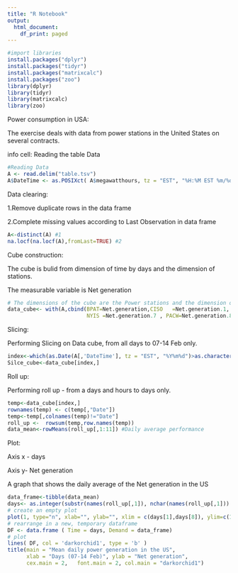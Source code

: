 ```yaml
---
title: "R Notebook"
output:
  html_document:
    df_print: paged
---
```



```r
#import libraries
install.packages("dplyr")
install.packages("tidyr")
install.packages("matrixcalc")
install.packages("zoo")
library(dplyr)
library(tidyr)
library(matrixcalc)
library(zoo)
```
Power consumption in USA:

The exercise deals with data from power stations in the United States on several contracts.

info cell: Reading the table Data

```r
#Reading Data
A <- read.delim("table.tsv")
A$DateTime <- as.POSIXct( A$megawatthours, tz = "EST", "%H:%M EST %m/%d/%Y" )
```
Data clearing:

1.Remove duplicate rows in the data frame

2.Complete missing values according to Last Observation in data frame

```r
A<-distinct(A) #1
na.locf(na.locf(A),fromLast=TRUE) #2
```
Cube construction:

The cube is bulid from dimension of time by days and the dimension of stations.

The measurable variable is Net generation

```r
# The dimensions of the cube are the Power stations and the dimension of date time.
data_cube<- with(A,cbind(BPAT=Net.generation,CISO	=Net.generation.1, CPLE=Net.generation.2,ERCO= Net.generation.3, FPL=Net.generation.4,ISNE= Net.generation.5,MISO= Net.generation.6,
                         NYIS =Net.generation.7 , PACW=Net.generation.8 , PJM=Net.generation.9 ,United_States_Lower = Net.generation.10,Date=as.integer(format(as.Date(A[,'DateTime']), "%Y%m%d"))))

```
Slicing:

Performing Slicing on Data cube, from all days to 07-14 Feb only.

```r
index<-which(as.Date(A[,'DateTime'], tz = "EST", "%Y%m%d")>as.character.POSIXt("2021-02-06") & as.Date(A[,'DateTime'], tz = "EST","%m%d%Y")<as.character.POSIXt("2021-02-15") )
Silce_cube<-data_cube[index,]
```
Roll up:

Performing roll up - from a days and hours to days only.
```r
temp<-data_cube[index,]
rownames(temp) <- c(temp[,"Date"])
temp<-temp[,colnames(temp)!="Date"]
roll_up <-  rowsum(temp,row.names(temp))
data_mean<-rowMeans(roll_up[,1:11]) #Daily average performance
```
Plot:

Axis x - days

Axis y- Net generation

A graph that shows the daily average of the Net generation in the US

```r
data_frame<-tibble(data_mean)
days<- as.integer(substr(names(roll_up[,1]), nchar(names(roll_up[,1])) - 2 + 1, nchar(names(roll_up[,1]))) )
# create an empty plot
plot(1, type="n", xlab="", ylab="", xlim = c(days[1],days[8]), ylim=c(1505748 ,1900000 ))
# rearrange in a new, temporary dataframe
DF <- data.frame ( Time = days, Demand = data_frame)
# plot
lines( DF, col = 'darkorchid1', type = 'b' )
title(main = "Mean daily power generation in the US",
      xlab = "Days (07-14 Feb)", ylab = "Net generation",
      cex.main = 2,   font.main = 2, col.main = "darkorchid1")
```

